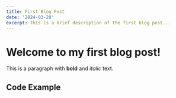 ```yaml
---
title: First Blog Post
date: '2024-03-20'
excerpt: This is a brief description of the first blog post...
---
```


# Welcome to my first blog post!

This is a paragraph with **bold** and *italic* text.

## Code Example 